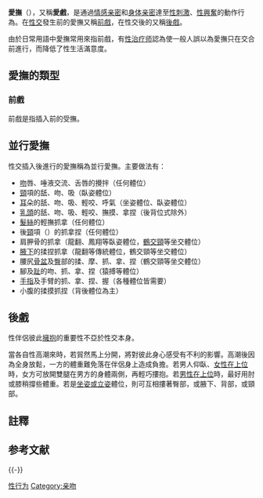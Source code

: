 {{medical}}
{{medref}}
{{howto}}
'''愛撫'''（{{lang-en|'''making out'''}}），又稱'''愛戲'''，是通過[[情感亲密|情感亲密]]和[[身体亲密|身体亲密]]達至[[性刺激|性刺激]]、[[性興奮|性興奮]]的動作行為。在[[性交|性交]]發生前的愛撫又稱[[前戲|前戲]]，在性交後的又稱[[後戲|後戲]]。

由於日常用語中愛撫常用來指前戲，有[[性治疗师|性治疗师]]認為使一般人誤以為愛撫只在交合前進行，而降低了性生活滿意度{{NoteTag|1=性治疗师{{link-ja|亞當德永|アダム徳永}}認為“簡直就如同性愛的標準程序般（前戲 →插入 →射精）的步驟這個說法應該要廢除”，應“將插入之前、之後，或者插入中這些先後區別全部拿掉”{{RefTag|1={{Cite book|author={{tsl|ja|アダム徳永|亞當德永}}|url=http://www.morningstar.com.tw/bookcomment-2_3.aspx?BOKNO=0161020|title=《Slow sex for girl:每個女人都應該教會男人緩慢性愛》|publisher=晨星|date=2009-12-15|quote=“{{tsl|ja|スローセックス|緩慢性愛}}”“讓女伴不幸的22個現狀：現狀4　招致不幸的前戲”|access-date=2017-03-21|archive-date=2014-01-02|archive-url=https://web.archive.org/web/20140102200405/http://www.morningstar.com.tw/bookcomment-2_3.aspx?BOKNO=0161020|dead-url=no}}}}。}}。

== 愛撫的類型 ==
=== 前戲 ===
{{main|前戲}}
前戲是指插入前的受撫。

== 並行愛撫 ==
性交插入後進行的愛撫稱為並行愛撫。主要做法有：
* [[吻|吻]]唇、唾液交流、舌唇的攪拌（任何體位）
* [[頸|頸]]項的舐、吻、吸（臥姿體位）
* [[耳|耳]]朵的舐、吻、吸、輕咬、呼氣（坐姿體位、臥姿體位）
* [[乳頭愛撫|乳頭]]的舐、吻、吸、輕咬、撫摸、拿捏（後背位式除外）
* [[頭髮|髮絲]]的輕撫抓拿（任何體位）
* 後[[頸|頸]]項（{{link-en|後頸|Nape}}）的抓拿捏（任何體位）
* 肩胛骨的抓拿（龍翻、鳳翔等臥姿體位，[[女上位#女坐男身|鶴交頸]]等坐交體位）
* [[腋下|腋下]]的揉捏抓拿（龍翻等傳統體位，鶴交頸等坐交體位）
* 腰尻[[骨盆|骨盆]]及[[臀|臀]]部的揉、摩、抓、拿、捏（鶴交頸等坐交體位）
* 腳及[[趾|趾]]的吻、抓、拿、捏（猿搏等體位）
* [[手指|手指]]及手臂的抓、拿、捏、握（各種體位皆需要）
* 小腹的揉摸抓捏（背後體位為主）

== 後戲 ==
{{main|後戲}}
{{See also|人类性反应周期#消退期|l1=性消退期}}
性伴侶彼此[[擁抱|擁抱]]的重要性不亞於性交本身。

當各自性高潮來時，若貿然馬上分開，將對彼此身心感受有不利的影響。高潮後因為全身放鬆，一方的體重難免落在伴侶身上造成負擔。若男人仰臥、[[女上位|女性在上位]]時，女方可放開雙腿在男方的身體兩側，再輕巧摟抱。若[[男上位|男性在上位]]時，最好用肘或膝稍撐些體重。若是[[性交体位#非卧姿体位|坐姿或立姿]]體位，則可互相摟著臀部，或腋下、背部，或頸部。{{RefTag|name=李|1={{Cite book|author=李家雄 |title=《男女本性》 |year=2000 |publisher=書泉 }}}}

== 註釋 ==
{{NoteFoot}}

== 参考文献 ==
{{RefFoot}}

{{-}}
{{sex}}

[[Category:性行为|]]
[[Category:亲吻|Category:亲吻]]